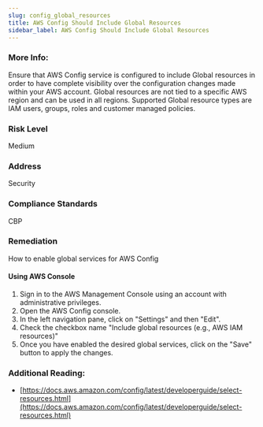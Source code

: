 ```yaml
---
slug: config_global_resources
title: AWS Config Should Include Global Resources
sidebar_label: AWS Config Should Include Global Resources
---
```


### More Info:

Ensure that AWS Config service is configured to include Global resources in order to have complete visibility over the configuration changes made within your AWS account. Global resources are not tied to a specific AWS region and can be used in all regions. Supported Global resource types are IAM users, groups, roles and customer managed policies.

### Risk Level

Medium

### Address

Security

### Compliance Standards

CBP

### Remediation

How to enable global services for AWS Config

#### Using AWS Console

1. Sign in to the AWS Management Console using an account with administrative privileges.
2. Open the AWS Config console.
3. In the left navigation pane, click on "Settings" and then "Edit".
4. Check the checkbox name "Include global resources (e.g., AWS IAM resources)"
5. Once you have enabled the desired global services, click on the "Save" button to apply the changes.

### Additional Reading:

- [https://docs.aws.amazon.com/config/latest/developerguide/select-resources.html](https://docs.aws.amazon.com/config/latest/developerguide/select-resources.html) 

